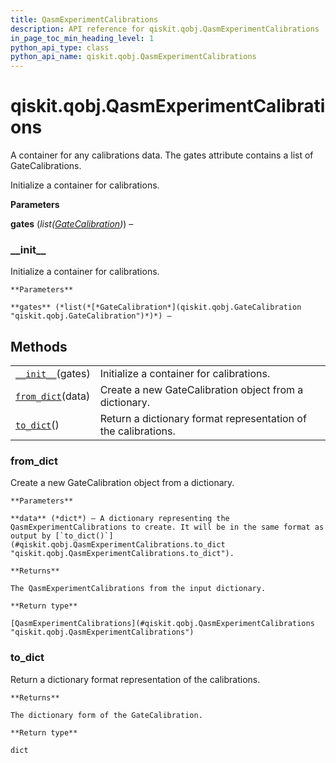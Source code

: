 ```yaml
---
title: QasmExperimentCalibrations
description: API reference for qiskit.qobj.QasmExperimentCalibrations
in_page_toc_min_heading_level: 1
python_api_type: class
python_api_name: qiskit.qobj.QasmExperimentCalibrations
---
```


<span id="qiskit-qobj-qasmexperimentcalibrations" />

# qiskit.qobj.QasmExperimentCalibrations

<Class id="qiskit.qobj.QasmExperimentCalibrations" isDedicatedPage={true} github="https://github.com/qiskit/qiskit/tree/stable/0.16/qiskit/qobj/qasm_qobj.py" signature="QasmExperimentCalibrations(gates)" modifiers="class">
  A container for any calibrations data. The gates attribute contains a list of GateCalibrations.

  Initialize a container for calibrations.

  **Parameters**

  **gates** (*list(*[*GateCalibration*](qiskit.qobj.GateCalibration "qiskit.qobj.GateCalibration")*)*) –

  ### \_\_init\_\_

  <Function id="qiskit.qobj.QasmExperimentCalibrations.__init__" signature="__init__(gates)">
    Initialize a container for calibrations.

    **Parameters**

    **gates** (*list(*[*GateCalibration*](qiskit.qobj.GateCalibration "qiskit.qobj.GateCalibration")*)*) –
  </Function>

  ## Methods

  |                                                                                                                           |                                                                |
  | ------------------------------------------------------------------------------------------------------------------------- | -------------------------------------------------------------- |
  | [`__init__`](#qiskit.qobj.QasmExperimentCalibrations.__init__ "qiskit.qobj.QasmExperimentCalibrations.__init__")(gates)   | Initialize a container for calibrations.                       |
  | [`from_dict`](#qiskit.qobj.QasmExperimentCalibrations.from_dict "qiskit.qobj.QasmExperimentCalibrations.from_dict")(data) | Create a new GateCalibration object from a dictionary.         |
  | [`to_dict`](#qiskit.qobj.QasmExperimentCalibrations.to_dict "qiskit.qobj.QasmExperimentCalibrations.to_dict")()           | Return a dictionary format representation of the calibrations. |

  ### from\_dict

  <Function id="qiskit.qobj.QasmExperimentCalibrations.from_dict" signature="from_dict(data)" modifiers="classmethod">
    Create a new GateCalibration object from a dictionary.

    **Parameters**

    **data** (*dict*) – A dictionary representing the QasmExperimentCalibrations to create. It will be in the same format as output by [`to_dict()`](#qiskit.qobj.QasmExperimentCalibrations.to_dict "qiskit.qobj.QasmExperimentCalibrations.to_dict").

    **Returns**

    The QasmExperimentCalibrations from the input dictionary.

    **Return type**

    [QasmExperimentCalibrations](#qiskit.qobj.QasmExperimentCalibrations "qiskit.qobj.QasmExperimentCalibrations")
  </Function>

  ### to\_dict

  <Function id="qiskit.qobj.QasmExperimentCalibrations.to_dict" signature="to_dict()">
    Return a dictionary format representation of the calibrations.

    **Returns**

    The dictionary form of the GateCalibration.

    **Return type**

    dict
  </Function>
</Class>

